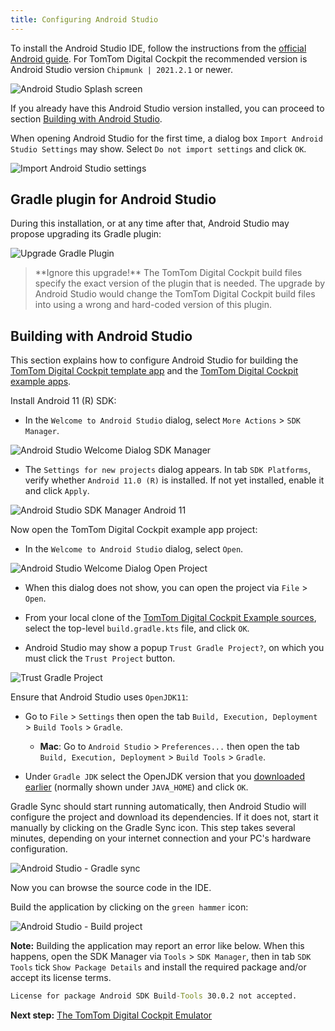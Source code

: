```yaml
---
title: Configuring Android Studio
---
```


To install the Android Studio IDE, follow the instructions from the
[official Android guide](https://developer.android.com/studio/install).
For TomTom Digital Cockpit the recommended version is Android Studio version `Chipmunk | 2021.2.1` or newer.

![Android Studio Splash screen](images/android_studio_splash_screen.png)

If you already have this Android Studio version installed, you can proceed to section
[Building with Android Studio](#building-with-android-studio).

When opening Android Studio for the first time, a dialog box `Import Android Studio Settings` may
show. Select `Do not import settings` and click `OK`.

![Import Android Studio settings](images/android_studio_import_settings.png)

## Gradle plugin for Android Studio

During this installation, or at any time after that, Android Studio may propose upgrading its Gradle
plugin:

![Upgrade Gradle Plugin](images/android_studio_upgrade_gradle_plugin.png)

<Blockquote type="warning" hasIcon>
    **Ignore this upgrade!** The TomTom Digital Cockpit build files specify the exact version of the
    plugin that is needed. The upgrade by Android Studio would change the TomTom Digital Cockpit build files
    into using a wrong and hard-coded version of this plugin.
</Blockquote>

## Building with Android Studio

This section explains how to configure Android Studio for building the
[TomTom Digital Cockpit template app](/tomtom-digital-cockpit/documentation/platform-overview/example-apps)
and the
[TomTom Digital Cockpit example apps](/tomtom-digital-cockpit/documentation/tutorials-and-examples/overview#example-applications).

Install Android 11 (R) SDK:

- In the `Welcome to Android Studio` dialog, select `More Actions` > `SDK Manager`.

![Android Studio Welcome Dialog SDK Manager](images/android_studio_welcome_sdk_manager.png)

- The `Settings for new projects` dialog appears. In tab `SDK Platforms`, verify whether
  `Android 11.0 (R)` is installed. If not yet installed, enable it and click `Apply`.

![Android Studio SDK Manager Android 11](images/android_studio_sdk_manager_android_11.png)

Now open the TomTom Digital Cockpit example app project:

- In the `Welcome to Android Studio` dialog, select `Open`.

![Android Studio Welcome Dialog Open Project](images/android_studio_welcome_open_project.png)

- When this dialog does not show, you can open the project via `File` > `Open`.

- From your local clone of the
  [TomTom Digital Cockpit Example sources](/tomtom-digital-cockpit/documentation/getting-started/accessing-tomtom-digital-cockpit-sdk-example-sources),
  select the top-level `build.gradle.kts` file, and click `OK`.

- Android Studio may show a popup `Trust Gradle Project?`, on which you must click the `Trust
  Project` button.

![Trust Gradle Project](images/android_studio_trust_gradle_project.png)

Ensure that Android Studio uses `OpenJDK11`:

- Go to `File` > `Settings` then open the tab
  `Build, Execution, Deployment` > `Build Tools` > `Gradle`.
    - __Mac__: Go to `Android Studio` > `Preferences...` then open the tab
      `Build, Execution, Deployment` > `Build Tools` > `Gradle`.

- Under `Gradle JDK` select the OpenJDK version that you
  [downloaded earlier](/tomtom-digital-cockpit/documentation/getting-started/installing-openjdk-11)
  (normally shown under `JAVA_HOME`) and click `OK`.

Gradle Sync should start running automatically, then Android Studio will configure the project and
download its dependencies. If it does not, start it manually by clicking on the Gradle Sync icon.
This step takes several minutes, depending on your internet connection and your PC's hardware
configuration.

![Android Studio - Gradle sync](images/android_studio_gradle_sync.png)

Now you can browse the source code in the IDE.

Build the application by clicking on the `green hammer` icon:

![Android Studio - Build project](images/android_studio_build_project.png)

__Note:__ Building the application may report an error like below. When this happens, open the SDK
Manager via `Tools` > `SDK Manager`, then in tab `SDK Tools` tick `Show Package Details` and
install the required package and/or accept its license terms.

```cmd
License for package Android SDK Build-Tools 30.0.2 not accepted.
```


__Next step:__ [The TomTom Digital Cockpit Emulator](/tomtom-digital-cockpit/documentation/getting-started/the-tomtom-digital-cockpit-emulator)

